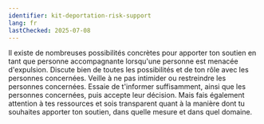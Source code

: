 ```yaml
---
identifier: kit-deportation-risk-support
lang: fr
lastChecked: 2025-07-08
---
```


Il existe de nombreuses possibilités concrètes pour apporter ton soutien en tant que personne accompagnante lorsqu'une personne est menacée d'expulsion.
Discute bien de toutes les possibilités et de ton rôle avec les personnes concernées. Veille à ne pas intimider ou restreindre les personnes concernées. Essaie de t'informer suffisamment, ainsi que les personnes concernées, puis accepte leur décision.
Mais fais également attention à tes ressources et sois transparent quant à la manière dont tu souhaites apporter ton soutien, dans quelle mesure et dans quel domaine.
